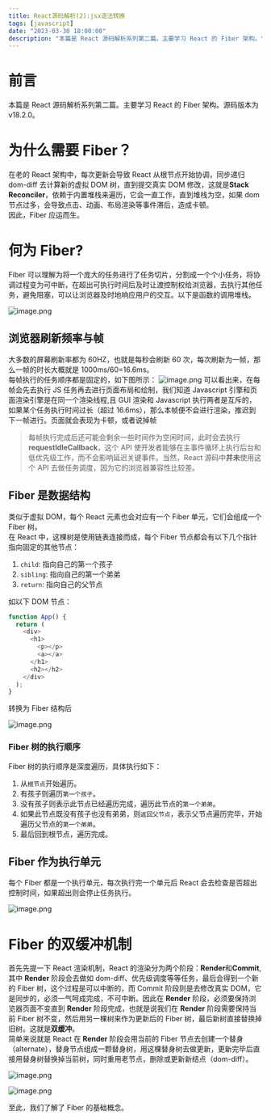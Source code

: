 ```yaml
---
title: React源码解析(2):jsx语法转换
tags: [javascript]
date: "2023-03-30 18:00:00"
description: "本篇是 React 源码解析系列第二篇。主要学习 React 的 Fiber 架构。"
---
```


# 前言

本篇是 React 源码解析系列第二篇。主要学习 React 的 Fiber 架构。源码版本为 v18.2.0。

# 为什么需要 Fiber？

在老的 React 架构中，每次更新会导致 React 从根节点开始协调，同步递归 dom-diff 去计算新的虚拟 DOM 树，直到提交真实 DOM 修改，这就是**Stack Reconciler**，依赖于内置堆栈来遍历，它会一直工作，直到堆栈为空，如果 dom 节点过多，会导致点击、动画、布局渲染等事件滞后，造成卡顿。<br />
因此，Fiber 应运而生。

# 何为 Fiber?

Fiber 可以理解为将一个庞大的任务进行了任务切片，分割成一个个小任务，将协调过程变为可中断，在超出可执行时间后及时让渡控制权给浏览器，去执行其他任务，避免阻塞，可以让浏览器及时地响应用户的交互。以下是函数的调用堆栈。

![image.png](https://p6-juejin.byteimg.com/tos-cn-i-k3u1fbpfcp/b3f42c07a8fa4bfeb4d09e63a4f2e364~tplv-k3u1fbpfcp-watermark.image?)

## 浏览器刷新频率与帧

大多数的屏幕刷新率都为 60HZ，也就是每秒会刷新 60 次，每次刷新为一帧，那么一帧的时长大概就是 1000ms/60=16.6ms。<br />
每帧执行的任务顺序都是固定的，如下图所示：
![image.png](https://p1-juejin.byteimg.com/tos-cn-i-k3u1fbpfcp/8701d1c7112442d9b7bd204c566b7f27~tplv-k3u1fbpfcp-watermark.image?)
可以看出来，在每帧会先去执行 JS 任务再去进行页面布局和绘制，我们知道 Javascript 引擎和页面渲染引擎是在同一个渲染线程,且 GUI 渲染和 Javascript 执行两者是互斥的，如果某个任务执行时间过长（超过 16.6ms），那么本帧便不会进行渲染，推迟到下一帧进行。页面就会表现为卡顿，或者说掉帧

> 每帧执行完成后还可能会剩余一些时间作为空闲时间，此时会去执行**requestIdleCallback**，这个 API
> 使开发者能够在主事件循环上执行后台和低优先级工作，而不会影响延迟关键事件。当然，React 源码中**并未**使用这个 API 去做任务调度，因为它的浏览器兼容性比较差。

## Fiber 是数据结构

类似于虚拟 DOM，每个 React 元素也会对应有一个 Fiber 单元，它们会组成一个 Fiber 树。<br />
在 React 中，这棵树是使用链表连接而成，每个 Fiber 节点都会有以下几个指针指向固定的其他节点：

1. `child`: 指向自己的第一个孩子
2. `sibling`: 指向自己的第一个弟弟
3. `return`: 指向自己的父节点

如以下 DOM 节点：

```js
function App() {
  return (
    <div>
      <h1>
        <p></p>
        <a></a>
      </h1>
      <h2></h2>
    </div>
  );
}
```

转换为 Fiber 结构后

![image.png](https://p9-juejin.byteimg.com/tos-cn-i-k3u1fbpfcp/b74e6ce69f5242488cb8ecbbce3c4283~tplv-k3u1fbpfcp-watermark.image?)

### Fiber 树的执行顺序

Fiber 树的执行顺序是深度遍历，具体执行如下：

1. 从`根节点`开始遍历。
2. 有孩子则遍历`第一个孩子`。
3. 没有孩子则表示此节点已经遍历完成，遍历此节点的`第一个弟弟`。
4. 如果此节点既没有孩子也没有弟弟，则`返回父节点`，表示父节点遍历完毕，开始遍历父节点的`第一个弟弟`。
5. 最后回到根节点，遍历完成。

## Fiber 作为执行单元

每个 Fiber 都是一个执行单元，每次执行完一个单元后 React 会去检查是否超出控制时间，如果超出则会停止任务执行。

![image.png](https://p9-juejin.byteimg.com/tos-cn-i-k3u1fbpfcp/e80155ce15004510834356b94a230014~tplv-k3u1fbpfcp-watermark.image?)

# Fiber 的双缓冲机制

首先先提一下 React 渲染机制，React 的渲染分为两个阶段：**Render**和**Commit**,其中 **Render** 阶段会去做如 dom-diff、优先级调度等等任务，最后会得到一个新的 Fiber 树，这个过程是可以中断的，而 Commit 阶段则是去修改真实 DOM，它是同步的，必须一气呵成完成，不可中断。因此在 **Render** 阶段，必须要保持浏览器页面不变直到 **Render** 阶段完成，也就是说我们在 **Render** 阶段需要保持当前 Fiber 树不变，然后用另一棵树来作为更新后的 Fiber 树，最后新树直接替换掉旧树。这就是**双缓冲**。<br />
简单来说就是 React 在 **Render** 阶段会用当前的 Fiber 节点去创建一个替身（alternate），替身节点组成一颗替身树，用这棵替身树去做更新，更新完毕后直接用替身树替换掉当前树，同时重用老节点，删除或更新新结点（dom-diff）。

![image.png](https://p9-juejin.byteimg.com/tos-cn-i-k3u1fbpfcp/cc526efec11d481fb43ad19ed17779d1~tplv-k3u1fbpfcp-watermark.image?)

![image.png](https://p9-juejin.byteimg.com/tos-cn-i-k3u1fbpfcp/0c416ad7337949b09d6c478a2806686d~tplv-k3u1fbpfcp-watermark.image?)

至此，我们了解了 Fiber 的基础概念。
